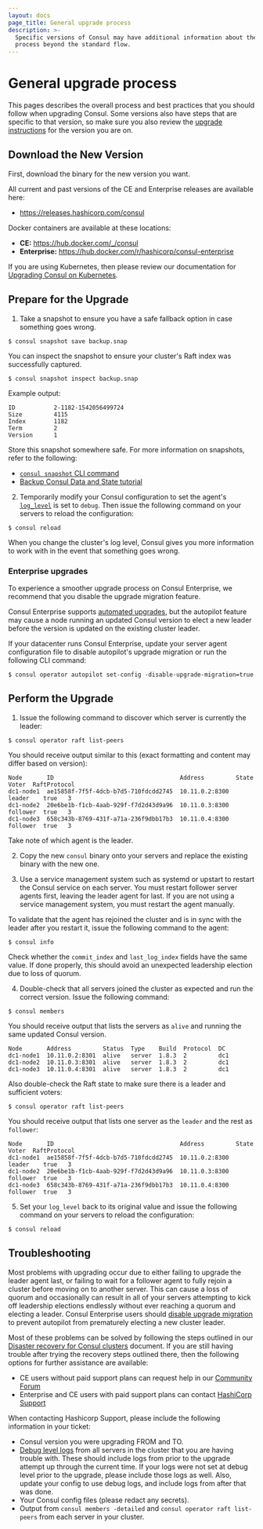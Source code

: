 ```yaml
---
layout: docs
page_title: General upgrade process
description: >-
  Specific versions of Consul may have additional information about the upgrade
  process beyond the standard flow.
---
```


# General upgrade process

This pages describes the overall process and best practices that you should follow when
upgrading Consul. Some versions also have steps that are specific to that
version, so make sure you also review the [upgrade instructions](/consul/docs/upgrade/instructions)
for the version you are on.

## Download the New Version

First, download the binary for the new version you want.

<Tabs>
<Tab heading="Binary">

All current and past versions of the CE and Enterprise releases are
available here:

- https://releases.hashicorp.com/consul

</Tab>
<Tab heading="Docker">

Docker containers are available at these locations:

- **CE:** https://hub.docker.com/_/consul
- **Enterprise:** https://hub.docker.com/r/hashicorp/consul-enterprise

</Tab>
<Tab heading="Kubernetes">

If you are using Kubernetes, then please review our documentation for
[Upgrading Consul on Kubernetes](/consul/docs/upgrade/k8s).

</Tab>
</Tabs>

## Prepare for the Upgrade

1. Take a snapshot to ensure you have a safe fallback option in case something goes wrong.

  ```shell-session
  $ consul snapshot save backup.snap
  ```

  You can inspect the snapshot to ensure your cluster's Raft index was successfully captured.

  ```shell-session
  $ consul snapshot inspect backup.snap
  ```

  Example output:

  ```shell-session hideClipboard
  ID           2-1182-1542056499724
  Size         4115
  Index        1182
  Term         2
  Version      1
  ```

  Store this snapshot somewhere safe. For more information on snapshots, refer to the following:

  - [`consul snapshot` CLI command](/consul/commands/snapshot)
  - [Backup Consul Data and State tutorial](/consul/tutorials/production-deploy/backup-and-restore)

2. Temporarily modify your Consul configuration to set the agent's [`log_level`](/consul/docs/agent/config/cli-flags#_log_level) is set to `debug`. Then issue the following command on your servers to
reload the configuration:

```shell-session
$ consul reload
```

When you change the cluster's log level, Consul gives you more information to work with in the event that something goes wrong.

### Enterprise upgrades

<Note>
To experience a smoother upgrade process on Consul Enterprise, we recommend that you disable the upgrade migration feature.
</Note>

Consul Enterprise supports [automated upgrades](/consul/docs/upgrade/automated), but the autopilot feature may cause a node running an updated Consul version to elect a new leader before the version is updated on the existing cluster leader.

If your datacenter runs Consul Enterprise, update your server agent configuration file to disable autopilot's upgrade migration or run the following CLI command:

```shell-session
$ consul operator autopilot set-config -disable-upgrade-migration=true
```

## Perform the Upgrade

1. Issue the following command to discover which server is currently the leader:

  ```shell-session
  $ consul operator raft list-peers
  ```

  You should receive output similar to this (exact formatting and content may differ based on version):

  ```shell-session hideClipboard
  Node       ID                                    Address         State     Voter  RaftProtocol
  dc1-node1  ae15858f-7f5f-4dcb-b7d5-710fdcdd2745  10.11.0.2:8300  leader    true   3
  dc1-node2  20e6be1b-f1cb-4aab-929f-f7d2d43d9a96  10.11.0.3:8300  follower  true   3
  dc1-node3  658c343b-8769-431f-a71a-236f9dbb17b3  10.11.0.4:8300  follower  true   3
  ```

  Take note of which agent is the leader.

2. Copy the new `consul` binary onto your servers and replace the existing binary with the new one.

3. Use a service management system such as systemd or upstart to restart the Consul service on each server. You must restart follower server agents first, leaving the leader agent for last. If you are not using a service management system, you must restart the agent manually.

  To validate that the agent has rejoined the cluster and is in sync with the leader after you restart it, issue the following command to the agent:

  ```shell-session
  $ consul info
  ```

  Check whether the `commit_index` and `last_log_index` fields have the same value. If done properly,
  this should avoid an unexpected leadership election due to loss of quorum.

4. Double-check that all servers joined the cluster as expected and run the correct version. Issue the following command:

  ```shell-session
  $ consul members
  ```

  You should receive output that lists the servers as `alive` and running the same updated Consul version.

  ```shell-session hideClipboard
  Node       Address         Status  Type    Build  Protocol  DC
  dc1-node1  10.11.0.2:8301  alive   server  1.8.3  2         dc1
  dc1-node2  10.11.0.3:8301  alive   server  1.8.3  2         dc1
  dc1-node3  10.11.0.4:8301  alive   server  1.8.3  2         dc1
  ```

  Also double-check the Raft state to make sure there is a leader and sufficient voters:

  ```shell-session
  $ consul operator raft list-peers
  ```

  You should receive output that lists one server as the `leader` and the rest as `follower`:

  ```shell-session hideClipboard
  Node       ID                                    Address         State     Voter  RaftProtocol
  dc1-node1  ae15858f-7f5f-4dcb-b7d5-710fdcdd2745  10.11.0.2:8300  leader    true   3
  dc1-node2  20e6be1b-f1cb-4aab-929f-f7d2d43d9a96  10.11.0.3:8300  follower  true   3
  dc1-node3  658c343b-8769-431f-a71a-236f9dbb17b3  10.11.0.4:8300  follower  true   3
  ```

5. Set your `log_level` back to its original value and issue the following command
on your servers to reload the configuration:

  ```shell-session
  $ consul reload
  ```

## Troubleshooting

Most problems with upgrading occur due to either failing to upgrade the leader agent last,
or failing to wait for a follower agent to fully rejoin a cluster before moving
on to another server. This can cause a loss of quorum and occasionally can result in
all of your servers attempting to kick off leadership elections endlessly without ever
reaching a quorum and electing a leader. Consul Enterprise users should [disable upgrade migration](#enterprise-upgrades) to prevent autopilot from prematurely electing a new cluster leader.

Most of these problems can be solved by following the steps outlined in our
[Disaster recovery for Consul clusters](/consul/tutorials/datacenter-operations/recovery-outage) document.
If you are still having trouble after trying the recovery steps outlined there,
then the following options for further assistance are available:

- CE users without paid support plans can request help in our [Community Forum](https://discuss.hashicorp.com/c/consul/29)
- Enterprise and CE users with paid support plans can contact [HashiCorp Support](https://support.hashicorp.com/)

When contacting Hashicorp Support, please include the following information in your ticket:

- Consul version you were upgrading FROM and TO.
- [Debug level logs](/consul/docs/agent/config/cli-flags#_log_level) from all servers in the cluster
  that you are having trouble with. These should include logs from prior to the upgrade attempt
  up through the current time. If your logs were not set at debug level prior to the
  upgrade, please include those logs as well. Also, update your config to use debug logs,
  and include logs from after that was done.
- Your Consul config files (please redact any secrets).
- Output from `consul members -detailed` and `consul operator raft list-peers` from each
  server in your cluster.
